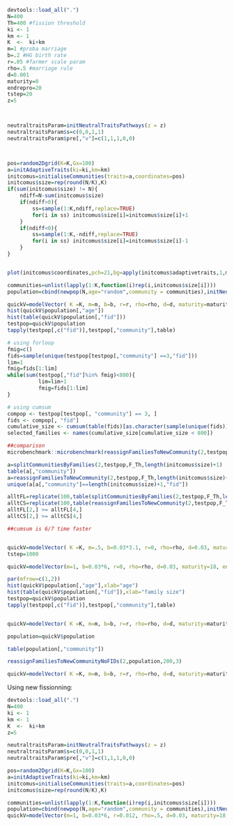 ```r
devtools::load_all(".")
N=400
Th=400 #fission threshold
ki <- 1
km <- 1
K  <-  ki+km
m=1 #proba marriage
b=.2 #HG birth rate
r=.05 #farmer scale param
rho=.5 #marriage rule
d=0.001
maturity=0
endrepro=20
tstep=20
z=5



neutraltraitsParam=initNeutralTraitsPathways(z = z)
neutraltraitsParam$s=c(0,0,1,1)
neutraltraitsParam$pre[,"v"]=c(1,1,1,0,0)



pos=random2Dgrid(K=K,Gx=100)
a=initAdaptiveTraits(ki=ki,km=km)
initcomus=initialiseCommunities(traits=a,coordinates=pos)
initcomus$size=rep(round(N/K),K)
if(sum(initcomus$size) != N){
    ndiff=N-sum(initcomus$size)
    if(ndiff>0){
        ss=sample(1:K,ndiff,replace=TRUE)
        for(i in ss) initcomus$size[i]=initcomus$size[i]+1
    }
    if(ndiff<0){
        ss=sample(1:K,-ndiff,replace=TRUE)
        for(i in ss) initcomus$size[i]=initcomus$size[i]-1
    }
}


plot(initcomus$coordinates,pch=21,bg=apply(initcomus$adaptivetraits,1,mean)+1,cex=log(initcomus$size))

communities=unlist(lapply(1:K,function(i)rep(i,initcomus$size[i])))
population=cbind(newpop(N,age="random",community = communities),initNeutralTraits(N,z))

quickV=modelVector( K =K, m=m, b=b, r=r, rho=rho, d=d, maturity=maturity, endrepro=60, population=population, comus=initcomus, tstep=10, tp=neutraltraitsParam, logging=c("time"),ma=1,traitsid=paste0("t",1:z),getfinalpop=TRUE,F_Th=10800,out=c("finalpop","popsize","weddings"))
hist(quickV$population[,"age"])
hist(table(quickV$population[,"fid"]))
testpop=quickV$population
tapply(testpop[,c("fid")],testpop[,"community"],table)

# using forloop
fmig=c()
fids=sample(unique(testpop[testpop[,"community"] ==3,"fid"]))
lim=1
fmig=fids[1:lim]
while(sum(testpop[,"fid"]%in% fmig)<800){
          lim=lim+1
          fmig=fids[1:lim]
}

# using cumsum
compop <- testpop[testpop[, "community"] == 3, ]
fids <- compop[, "fid"]
cumulative_size <- cumsum(table(fids)[as.character(sample(unique(fids)))])
selected_families <- names(cumulative_size[cumulative_size < 800])

##comparison
microbenchmark::microbenchmark(reassignFamiliesToNewCommunity(2,testpop,F_Th,length(initcomus$size)+1),splitCommunitiesByFamilies(2,testpop,F_Th,length(initcomus$size)+1))

a=splitCommunitiesByFamilies(2,testpop,F_Th,length(initcomus$size)+1)
table(a[,"community"])
a=reassignFamiliesToNewCommunity(2,testpop,F_Th,length(initcomus$size)+1)
unique(a[a[,"community"]==length(initcomus$size)+1,"fid"])

alltFL=replicate(100,table(splitCommunitiesByFamilies(2,testpop,F_Th,length(initcomus$size)+1)[,"community"]))
alltCS=replicate(100,table(reassignFamiliesToNewCommunity(2,testpop,F_Th,length(initcomus$size)+1)[,"community"]))
alltFL[2,] >= alltFL[4,]
alltCS[2,] >= alltCS[4,]

##cumsum is 6/7 time faster 


quickV=modelVector( K =K, m=.5, b=0.03*3.1, r=0, rho=rho, d=0.03, maturity=maturity, endrepro=65, population=population, comus=initcomus, tstep=tstep, tp=neutraltraitsParam, logging=c("time","visu","fission","marriage"),ma=1,traitsid=paste0("t",1:z),out=c("popsumary","finalpop","popsize","weddings"),F_Th=800)
tstep=1000

quickV=modelVector(m=1, b=0.03*6, r=0, rho=rho, d=0.03, maturity=18, endrepro=65, population=population, comus=initcomus, tstep=200, tp=neutraltraitsParam, logging=c("time","visu","fission","marriage"),ma=1,traitsid=paste0("t",1:z),out=c("popsumary","finalpop","popsize","weddings"),F_Th=800)

par(mfrow=c(1,2))
hist(quickV$population[,"age"],xlab="age")
hist(table(quickV$population[,"fid"]),xlab="family size")
testpop=quickV$population
tapply(testpop[,c("fid")],testpop[,"community"],table)


quickV=modelVector( K =K, m=m, b=b, r=r, rho=rho, d=d, maturity=maturity, endrepro=60, population=population, comus=initcomus, tstep=10, tp=neutraltraitsParam, logging=c("time"),ma=1,traitsid=paste0("t",1:z),getfinalpop=TRUE,F_Th=800,out=c("finalpop","popsize","weddings"))

population=quickV$population 

table(population[,"community"])

reassignFamiliesToNewCommunityNoFIDs(2,population,200,3)

quickV=modelVector( K =K, m=m, b=b, r=r, rho=rho, d=d, maturity=maturity, endrepro=60, population=population, comus=initcomus, tstep=100, tp=neutraltraitsParam, logging=c("time"),ma=1,traitsid=paste0("t",1:z),getfinalpop=TRUE,F_Th=10800,out=c("finalpop","popsize","weddings"))
```




Using new fissionning:

```r
devtools::load_all(".")
N=400
ki <- 1
km <- 1
K  <-  ki+km
z=5

neutraltraitsParam=initNeutralTraitsPathways(z = z)
neutraltraitsParam$s=c(0,0,1,1)
neutraltraitsParam$pre[,"v"]=c(1,1,1,0,0)

pos=random2Dgrid(K=K,Gx=100)
a=initAdaptiveTraits(ki=ki,km=km)
initcomus=initialiseCommunities(traits=a,coordinates=pos)
initcomus$size=rep(round(N/K),K)

communities=unlist(lapply(1:K,function(i)rep(i,initcomus$size[i])))
population=cbind(newpop(N,age="random",community = communities),initNeutralTraits(N,z))
quickV=modelVector(m=1, b=0.03*6, r=0.012, rho=.5, d=0.03, maturity=18, endrepro=65, population=population, comus=initcomus, tstep=500, tp=neutraltraitsParam, logging=c("time","visu","fissionsize"),ma=1,traitsid=paste0("t",1:z),out=c("popsumary","finalpop","popsize","weddings"),F_Th=200)
```
